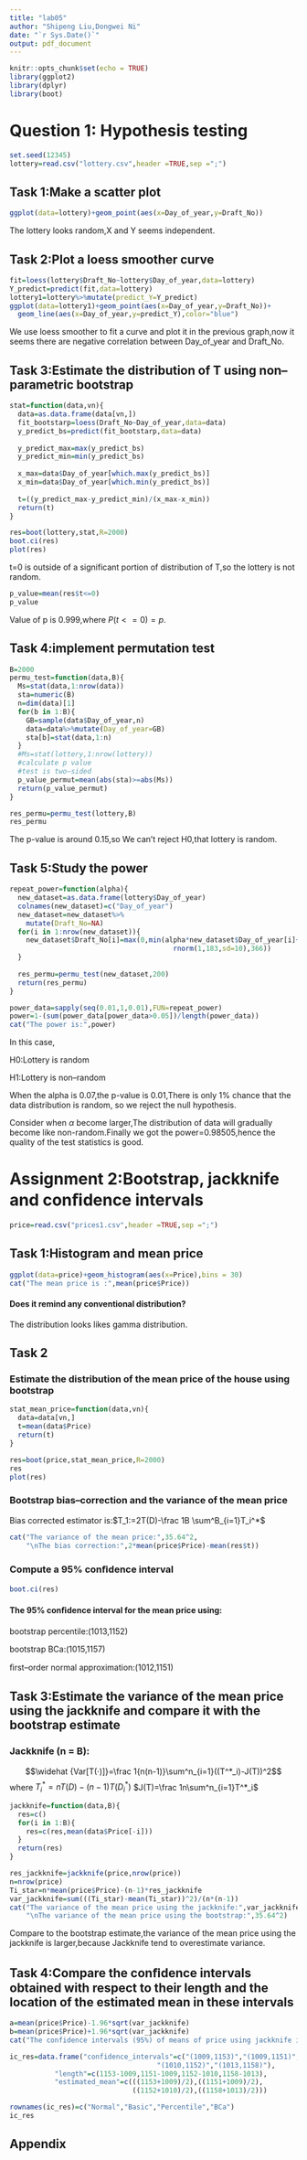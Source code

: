 ```yaml
---
title: "lab05"
author: "Shipeng Liu,Dongwei Ni"
date: "`r Sys.Date()`"
output: pdf_document
---
```


```r
knitr::opts_chunk$set(echo = TRUE)
library(ggplot2)
library(dplyr)
library(boot)
```


# Question 1: Hypothesis testing

```r
set.seed(12345)
lottery=read.csv("lottery.csv",header =TRUE,sep =";")
```

## Task 1:Make a scatter plot
```r
ggplot(data=lottery)+geom_point(aes(x=Day_of_year,y=Draft_No))
```

The lottery looks random,X and Y seems independent.


## Task 2:Plot a loess smoother curve
```r
fit=loess(lottery$Draft_No~lottery$Day_of_year,data=lottery)
Y_predict=predict(fit,data=lottery)
lottery1=lottery%>%mutate(predict_Y=Y_predict)
ggplot(data=lottery1)+geom_point(aes(x=Day_of_year,y=Draft_No))+
  geom_line(aes(x=Day_of_year,y=predict_Y),color="blue")

```

We use loess smoother to fit a curve and plot it in the previous graph,now it seems there are negative correlation between Day_of_year and Draft_No.


## Task 3:Estimate the distribution of T using non–parametric bootstrap

```r
stat=function(data,vn){
  data=as.data.frame(data[vn,])
  fit_bootstarp=loess(Draft_No~Day_of_year,data=data)
  y_predict_bs=predict(fit_bootstarp,data=data)
  
  y_predict_max=max(y_predict_bs)
  y_predict_min=min(y_predict_bs)
  
  x_max=data$Day_of_year[which.max(y_predict_bs)]
  x_min=data$Day_of_year[which.min(y_predict_bs)]
  
  t=((y_predict_max-y_predict_min)/(x_max-x_min))
  return(t)
}

res=boot(lottery,stat,R=2000)
boot.ci(res)
plot(res)
```


t=0 is outside of a significant portion of distribution of T,so the lottery is not random.

```r
p_value=mean(res$t<=0)
p_value
```

Value of p is 0.999,where $P(t<=0)=p$.


## Task 4:implement permutation test

```r
B=2000
permu_test=function(data,B){
  Ms=stat(data,1:nrow(data))
  sta=numeric(B)
  n=dim(data)[1]
  for(b in 1:B){
    GB=sample(data$Day_of_year,n)
    data=data%>%mutate(Day_of_year=GB)
    sta[b]=stat(data,1:n)
  } 
  #Ms=stat(lottery,1:nrow(lottery))
  #calculate p value
  #test is two–sided
  p_value_permut=mean(abs(sta)>=abs(Ms))
  return(p_value_permut)
}

res_permu=permu_test(lottery,B)
res_permu

```

The p-value is around 0.15,so We can't reject H0,that lottery is random.


## Task 5:Study the power

```r
repeat_power=function(alpha){
  new_dataset=as.data.frame(lottery$Day_of_year)
  colnames(new_dataset)=c("Day_of_year")
  new_dataset=new_dataset%>%
    mutate(Draft_No=NA)
  for(i in 1:nrow(new_dataset)){
    new_dataset$Draft_No[i]=max(0,min(alpha*new_dataset$Day_of_year[i]+
                                        rnorm(1,183,sd=10),366))
  }
  
  res_permu=permu_test(new_dataset,200)
  return(res_permu)
}

power_data=sapply(seq(0.01,1,0.01),FUN=repeat_power)
power=1-(sum(power_data[power_data>0.05])/length(power_data))
cat("The power is:",power)
```

In this case,

H0:Lottery is random

H1:Lottery is non–random

When the alpha is 0.07,the p-value is 0.01,There is only 1% chance that the data distribution is random, so we reject the null hypothesis.

Consider when $\alpha$ become larger,The distribution of data will gradually become like non-random.Finally we got the power=0.98505,hence the quality of the test statistics is good.

# Assignment 2:Bootstrap, jackknife and conﬁdence intervals

```r
price=read.csv("prices1.csv",header =TRUE,sep =";")
```

## Task 1:Histogram and mean price
```r
ggplot(data=price)+geom_histogram(aes(x=Price),bins = 30)
cat("The mean price is :",mean(price$Price))
```

#### Does it remind any conventional distribution?

The distribution looks likes gamma distribution.


## Task 2

### Estimate the distribution of the mean price of the house using bootstrap

```r
stat_mean_price=function(data,vn){
  data=data[vn,]
  t=mean(data$Price)
  return(t)
}

res=boot(price,stat_mean_price,R=2000)
res
plot(res)  
```

### Bootstrap bias–correction and the variance of the mean price

Bias corrected estimator is:$T_1:=2T(D)-\frac 1B \sum^B_{i=1}T_i^*$

```r
cat("The variance of the mean price:",35.64^2,
    "\nThe bias correction:",2*mean(price$Price)-mean(res$t))
```

### Compute a 95% conﬁdence interval 

```r
boot.ci(res)
```

#### The 95% conﬁdence interval for the mean price using:

bootstrap percentile:(1013,1152)

bootstrap BCa:(1015,1157)

ﬁrst–order normal approximation:(1012,1151)


## Task 3:Estimate the variance of the mean price using the jackknife and compare it with the bootstrap estimate

### Jackknife (n = B):

$$\widehat {Var[T(·)]}=\frac 1{n(n-1)}\sum^n_{i=1}((T^*_i)-J(T))^2$$
where
$T^*_i=nT(D)-(n-1)T(D^*_i)$     $J(T)=\frac 1n\sum^n_{i=1}T^*_i$

```r
jackknife=function(data,B){
  res=c()
  for(i in 1:B){
    res=c(res,mean(data$Price[-i]))
  }
  return(res)
}

res_jackknife=jackknife(price,nrow(price))
n=nrow(price)
Ti_star=n*mean(price$Price)-(n-1)*res_jackknife
var_jackknife=sum(((Ti_star)-mean(Ti_star))^2)/(n*(n-1))
cat("The variance of the mean price using the jackknife:",var_jackknife,
    "\nThe variance of the mean price using the bootstrap:",35.64^2)
```

Compare to the bootstrap estimate,the variance of the mean price using the jackknife is larger,because Jackknife tend to overestimate variance.


## Task 4:Compare the conﬁdence intervals obtained with respect to their length and the location of the estimated mean in these intervals

```r
a=mean(price$Price)-1.96*sqrt(var_jackknife)
b=mean(price$Price)+1.96*sqrt(var_jackknife)
cat("The confidence intervals (95%) of means of price using jackknife is:(",a,",",b,")")
```

```r
ic_res=data.frame("confidence_intervals"=c("(1009,1153)","(1009,1151)",
                                    "(1010,1152)","(1013,1158)"),
           "length"=c(1153-1009,1151-1009,1152-1010,1158-1013),
           "estimated_mean"=c(((1153+1009)/2),((1151+1009)/2),
                              ((1152+1010)/2),((1158+1013)/2)))

rownames(ic_res)=c("Normal","Basic","Percentile","BCa")
ic_res
```




## Appendix

```r

```













































